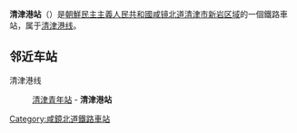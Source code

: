 {{unreferenced|time=2015-02-04T15:59:45+00:00}}
{{朝鮮半島車站資訊
|公司色 = blue
|文字色 = 
|站名 = 清津港站
|圖片 = 
|pxl = 
|圖片說明 =
|前一站 = [[清津青年站|清津青年]]
|前一站距離 = 2.0
|後一站距離 = 
|後一站 = 
|所屬路線 = [[清津港线|清津港线]]
|距離 = 2.0
|起點站 = [[清津青年站|清津青年]]
|諺文 = 청진항역
|朝鮮漢字 = 清津港驛
|文觀部式 = Cheongjinhang-yeok
|馬-賴式 = Ch'ŏngjinhang-yŏk
|副站名 = 
|車站編號 = 
|停站路線數 = 
|所屬公司 = [[朝鮮民主主義人民共和國鐵道省|朝鮮民主主義人民共和國鐵道省]]
|所在地 =[[咸镜北道|咸镜北道]][[清津市|清津市]][[新岩区域|新岩区域]]
|車站構造 = 地面车站
|月台配置 = 
|啟用年月日 =
|廢站年月日 = 
|上下車人次 = 
|統計年度 = 
|轉車 = 
|備註 = 
|全寬備註 = 
}}

'''清津港站'''（{{lang-ko|청진항역}}）是[[朝鮮民主主義人民共和國|朝鮮民主主義人民共和國]][[咸镜北道|咸镜北道]][[清津市|清津市]][[新岩区域|新岩区域]]的一個鐵路車站，属于[[清津港线|清津港线]]。

==邻近车站==
清津港线
:[[清津青年站|清津青年站]] - '''清津港站'''

{{朝鲜铁路小作品}}

{{清津港線}}

[[Category:咸鏡北道鐵路車站|Category:咸鏡北道鐵路車站]]